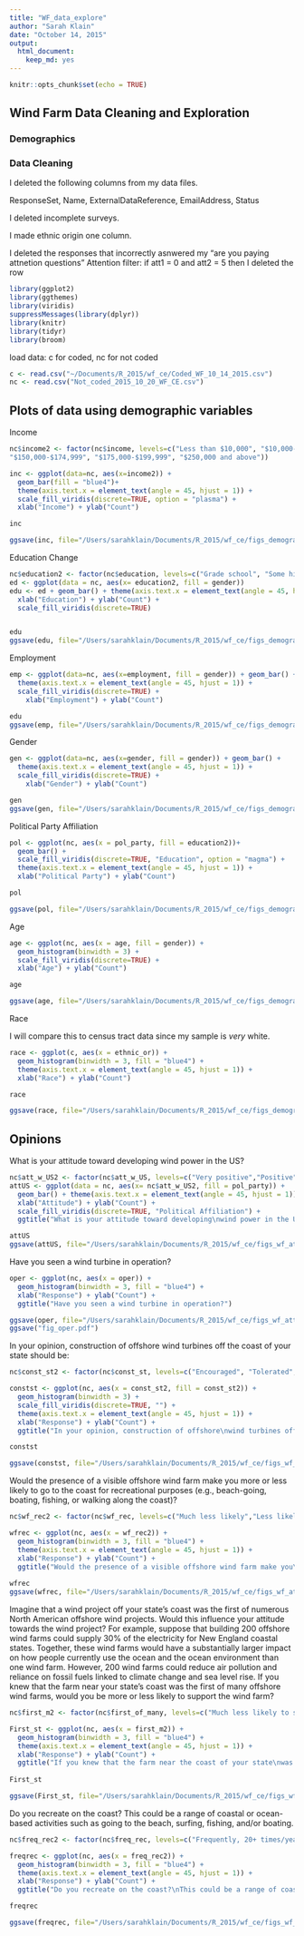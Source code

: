 ```yaml
---
title: "WF_data_explore"
author: "Sarah Klain"
date: "October 14, 2015"
output: 
  html_document: 
    keep_md: yes
---
```


```r
knitr::opts_chunk$set(echo = TRUE)
```

## Wind Farm Data Cleaning and Exploration
### Demographics

### Data Cleaning
I deleted the following columns from my data files.

ResponseSet, Name, ExternalDataReference, EmailAddress, Status

I deleted incomplete surveys.

I made ethnic origin one column. 

I deleted the responses that incorrectly asnwered my "are you paying attnetion questions" Attention filter: if att1 = 0 and att2 = 5 then I deleted the row

```r
library(ggplot2)
library(ggthemes)
library(viridis)
suppressMessages(library(dplyr))
library(knitr)
library(tidyr)
library(broom)
```

load data: c for coded, nc for not coded

```r
c <- read.csv("~/Documents/R_2015/wf_ce/Coded_WF_10_14_2015.csv")
nc <- read.csv("Not_coded_2015_10_20_WF_CE.csv")
```

## Plots of data using demographic variables

Income

```r

nc$income2 <- factor(nc$income, levels=c("Less than $10,000", "$10,000-$14,999","$15,000-$24,999", "$25,000-$34,999", "$35,000-$49,999", "$50,000-$74,999","$75,000-$99,999", "$100,000-$124,999","$125,000-$149,000",
"$150,000-$174,999", "$175,000-$199,999", "$250,000 and above"))

inc <- ggplot(data=nc, aes(x=income2)) + 
  geom_bar(fill = "blue4")+ 
  theme(axis.text.x = element_text(angle = 45, hjust = 1)) +
  scale_fill_viridis(discrete=TRUE, option = "plasma") +
  xlab("Income") + ylab("Count")

inc

ggsave(inc, file="/Users/sarahklain/Documents/R_2015/wf_ce/figs_demographic/income.pdf")
```

Education
Change 

```r
nc$education2 <- factor(nc$education, levels=c("Grade school", "Some high school","High school graduate", "Some college credit ", "Associate degree", "Bachelor's degree", "Graduate degree or Professional degree ", "Professional degree"))
ed <- ggplot(data = nc, aes(x= education2, fill = gender))
edu <- ed + geom_bar() + theme(axis.text.x = element_text(angle = 45, hjust = 1)) +
  xlab("Education") + ylab("Count") +
  scale_fill_viridis(discrete=TRUE)


edu
ggsave(edu, file="/Users/sarahklain/Documents/R_2015/wf_ce/figs_demographic/edu.pdf")
```

Employment

```r
emp <- ggplot(data=nc, aes(x=employment, fill = gender)) + geom_bar() + 
  theme(axis.text.x = element_text(angle = 45, hjust = 1)) +
  scale_fill_viridis(discrete=TRUE) +
    xlab("Employment") + ylab("Count")

edu
ggsave(emp, file="/Users/sarahklain/Documents/R_2015/wf_ce/figs_demographic/emp.pdf")
```

Gender
```r
gen <- ggplot(data=nc, aes(x=gender, fill = gender)) + geom_bar() + 
  theme(axis.text.x = element_text(angle = 45, hjust = 1)) +
  scale_fill_viridis(discrete=TRUE) +
    xlab("Gender") + ylab("Count")

gen
ggsave(gen, file="/Users/sarahklain/Documents/R_2015/wf_ce/figs_demographic/gen.pdf")
```

Political Party Affiliation

```r
pol <- ggplot(nc, aes(x = pol_party, fill = education2))+
  geom_bar() +
  scale_fill_viridis(discrete=TRUE, "Education", option = "magma") +
  theme(axis.text.x = element_text(angle = 45, hjust = 1)) +
  xlab("Political Party") + ylab("Count") 

pol

ggsave(pol, file="/Users/sarahklain/Documents/R_2015/wf_ce/figs_demographic/pol.pdf")
```

Age

```r
age <- ggplot(nc, aes(x = age, fill = gender)) +
  geom_histogram(binwidth = 3) +
  scale_fill_viridis(discrete=TRUE) +
  xlab("Age") + ylab("Count")

age

ggsave(age, file="/Users/sarahklain/Documents/R_2015/wf_ce/figs_demographic/age.pdf")
```

Race

I will compare this to census tract data since my sample is *very* white. 

```r
race <- ggplot(c, aes(x = ethnic_or)) +
  geom_histogram(binwidth = 3, fill = "blue4") +
  theme(axis.text.x = element_text(angle = 45, hjust = 1)) +
  xlab("Race") + ylab("Count")

race

ggsave(race, file="/Users/sarahklain/Documents/R_2015/wf_ce/figs_demographic/race.pdf")
```

## Opinions

What is your attitude toward developing wind power in the US?
```r
nc$att_w_US2 <- factor(nc$att_w_US, levels=c("Very positive","Positive", "Neutral", "Negative", "Very Negative"))
attUS <- ggplot(data = nc, aes(x= nc$att_w_US2, fill = pol_party)) +
  geom_bar() + theme(axis.text.x = element_text(angle = 45, hjust = 1)) +
  xlab("Attitude") + ylab("Count") +
  scale_fill_viridis(discrete=TRUE, "Political Affiliation") +
  ggtitle("What is your attitude toward developing\nwind power in the US?")

attUS
ggsave(attUS, file="/Users/sarahklain/Documents/R_2015/wf_ce/figs_wf_att/attUS.pdf")
```

Have you seen a wind turbine in operation?
```r
oper <- ggplot(nc, aes(x = oper)) +
  geom_histogram(binwidth = 3, fill = "blue4") +
  xlab("Response") + ylab("Count") +
  ggtitle("Have you seen a wind turbine in operation?")

ggsave(oper, file="/Users/sarahklain/Documents/R_2015/wf_ce/figs_wf_att/oper.pdf")
ggsave("fig_oper.pdf")
```

In your opinion, construction of offshore wind turbines off the coast of your state should be:
 
```r
nc$const_st2 <- factor(nc$const_st, levels=c("Encouraged", "Tolerated", "Discouraged", "Prohibited", "Not sure"))

constst <- ggplot(nc, aes(x = const_st2, fill = const_st2)) +
  geom_histogram(binwidth = 3) +
  scale_fill_viridis(discrete=TRUE, "") +
  theme(axis.text.x = element_text(angle = 45, hjust = 1)) +
  xlab("Response") + ylab("Count") +
  ggtitle("In your opinion, construction of offshore\nwind turbines off the coast of your state should be:")

constst

ggsave(constst, file="/Users/sarahklain/Documents/R_2015/wf_ce/figs_wf_att/constst.pdf")

```

Would the presence of a visible offshore wind farm make you more or less likely to go to the coast for recreational purposes (e.g., beach-going, boating, fishing, or walking along the coast)?

```r
nc$wf_rec2 <- factor(nc$wf_rec, levels=c("Much less likely","Less likely", "No difference", "More likely", "Much more likely"))

wfrec <- ggplot(nc, aes(x = wf_rec2)) +
  geom_histogram(binwidth = 3, fill = "blue4") +
  theme(axis.text.x = element_text(angle = 45, hjust = 1)) +
  xlab("Response") + ylab("Count") +
  ggtitle("Would the presence of a visible offshore wind farm make you\nmore or less likely to go to the coast for recreational purposes, \ne.g., beach-going, boating, fishing, or walking along the coast?")
  
wfrec
ggsave(wfrec, file="/Users/sarahklain/Documents/R_2015/wf_ce/figs_wf_att/wfrec.pdf")
```

Imagine that a wind project off your state’s coast was the first of numerous North American offshore wind projects. Would this influence your attitude towards the wind project? For example, suppose that building 200 offshore wind farms could supply 30% of the electricity for New England coastal states. Together, these wind farms would have a substantially larger impact on how people currently use the ocean and the ocean environment than one wind farm. However, 200 wind farms could reduce air pollution and reliance on fossil fuels linked to climate change and sea level rise. If you knew that the farm near your state’s coast was the first of many offshore wind farms, would you be more or less likely to support the wind farm?

```r
nc$first_m2 <- factor(nc$first_of_many, levels=c("Much less likely to support", "Less likely to support", "No effect on my attitude", "More likely to support", "Much more likely to support"))

First_st <- ggplot(nc, aes(x = first_m2)) +
  geom_histogram(binwidth = 3, fill = "blue4") +
  theme(axis.text.x = element_text(angle = 45, hjust = 1)) +
  xlab("Response") + ylab("Count") +
  ggtitle("If you knew that the farm near the coast of your state\nwas the first of many offshore wind farms, would you be\nmore or less likely to support the wind farm?")
  
First_st

ggsave(First_st, file="/Users/sarahklain/Documents/R_2015/wf_ce/figs_wf_att/First_st.pdf")

```

Do you recreate on the coast? This could be a range of coastal or ocean-based activities such as going to the beach, surfing, fishing, and/or boating. 

```r
nc$freq_rec2 <- factor(nc$freq_rec, levels=c("Frequently, 20+ times/year", "Sometimes, 10-20 times/year", "Every now and then, 5-10 times/year", "Rarely, 1-5 times/year", "Never"))

freqrec <- ggplot(nc, aes(x = freq_rec2)) +
  geom_histogram(binwidth = 3, fill = "blue4") +
  theme(axis.text.x = element_text(angle = 45, hjust = 1)) +
  xlab("Response") + ylab("Count") +
  ggtitle("Do you recreate on the coast?\nThis could be a range of coastal or ocean-based activities \nsuch as going to the beach, surfing, fishing, and/or boating.")

freqrec

ggsave(freqrec, file="/Users/sarahklain/Documents/R_2015/wf_ce/figs_wf_att/freqrec.pdf")
```

